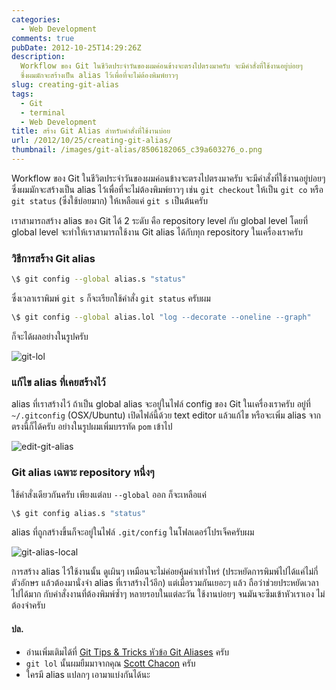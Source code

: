 ```yaml
---
categories:
  - Web Development
comments: true
pubDate: 2012-10-25T14:29:26Z
description:
  Workflow ของ Git ในชีวิตประจำวันของผมค่อนข้างจะตรงไปตรงมาครับ จะมีคำสั่งที่ใช้งานอยู่บ่อยๆ
  ซึ่งผมมักจะสร้างเป็น alias ไว้เพื่อที่จะไม่ต้องพิมพ์ยาวๆ
slug: creating-git-alias
tags:
  - Git
  - terminal
  - Web Development
title: สร้าง Git Alias สำหรับคำสั่งที่ใช้งานบ่อย
url: /2012/10/25/creating-git-alias/
thumbnail: /images/git-alias/8506182065_c39a603276_o.png
---
```


Workflow ของ Git ในชีวิตประจำวันของผมค่อนข้างจะตรงไปตรงมาครับ จะมีคำสั่งที่ใช้งานอยู่บ่อยๆ ซึ่งผมมักจะสร้างเป็น alias ไว้เพื่อที่จะไม่ต้องพิมพ์ยาวๆ เช่น `git checkout` ให้เป็น `git co` หรือ `git status` (ซึ่งใช้บ่อยมาก) ให้เหลือแค่ `git s` เป็นต้นครับ

เราสามารถสร้าง alias ของ Git ได้ 2 ระดับ คือ repository level กับ global level โดยที่ global level จะทำให้เราสามารถใช้งาน Git alias ได้กับทุก repository ในเครื่องเราครับ

### วิธีการสร้าง Git alias

```sh
\$ git config --global alias.s "status"
```

ซึ่งเวลาเราพิมพ์ `git s` ก็จะเรียกใช้คำสั่ง `git status` ครับผม

```sh
\$ git config --global alias.lol "log --decorate --oneline --graph"
```

ก็จะได้ผลอย่างในรูปครับ

![git-lol](/images/git-alias/8506174807_402c740ffd_z.jpg)

### แก้ไข alias ที่เคยสร้างไว้

alias ที่เราสร้างไว้ ถ้าเป็น global alias จะอยู่ในไฟล์ config ของ Git ในเครื่องเราครับ อยู่ที่ `~/.gitconfig` (OSX/Ubuntu) เปิดไฟล์นี้ด้วย text editor แล้วแก้ไข หรือจะเพิ่ม alias จากตรงนี้ก็ได้ครับ อย่างในรูปผมเพิ่มบรรทัด `pom` เข้าไป

![edit-git-alias](/images/git-alias/8506179011_8bd2b49f68_o.png)

### Git alias เฉพาะ repository หนึ่งๆ

ใช้คำสั่งเดียวกันครับ เพียงแต่ลบ `--global` ออก ก็จะเหลือแค่

```sh
\$ git config alias.s "status"
```

alias ที่ถูกสร้างขึ้นก็จะอยู่ในไฟล์ `.git/config` ในโฟลเดอร์โปรเจ็คครับผม

![git-alias-local](/images/git-alias/8506182065_c39a603276_o.png)

การสร้าง alias ไว้ใช้งานนั้น ดูเผินๆ เหมือนจะไม่ค่อยคุ้มค่าเท่าไหร่ (ประหยัดการพิมพ์ไปได้แค่ไม่กี่ตัวอักษร แล้วต้องมานั่งจำ alias ที่เราสร้างไว้อีก) แต่เมื่อรวมกันเยอะๆ แล้ว ถือว่าช่วยประหยัดเวลาไปได้มาก กับคำสั่งงานที่ต้องพิมพ์ซ้ำๆ หลายรอบในแต่ละวัน ใช้งานบ่อยๆ จนมันจะซึมเข้าหัวเราเอง ไม่ต้องจำครับ

#### ปล.

- อ่านเพิ่มเติมได้ที่ [Git Tips & Tricks หัวข้อ Git Aliases](http://git-scm.com/book/en/Git-Basics-Tips-and-Tricks#Git-Aliases) ครับ
- `git lol` นั้นผมยืมมาจากคุณ [Scott Chacon](http://scottchacon.com/) ครับ
- ใครมี alias แปลกๆ เอามาแบ่งกันได้นะ
